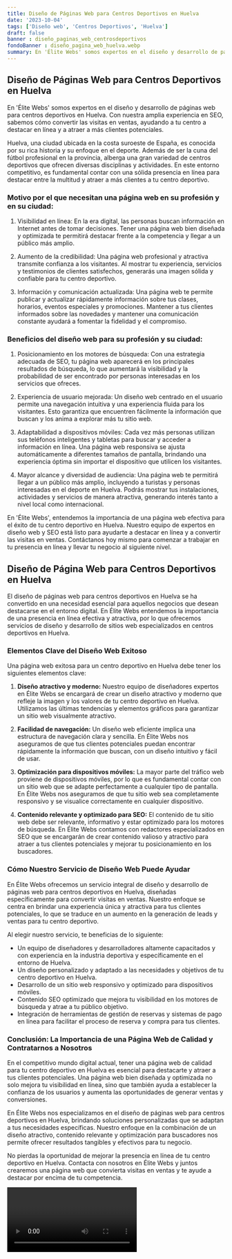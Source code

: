 ```yaml
---
title: Diseño de Páginas Web para Centros Deportivos en Huelva
date: '2023-10-04'
tags: ['Diseño web', 'Centros Deportivos', 'Huelva']
draft: false
banner : diseño_paginas_web_centrosdeportivos
fondoBanner : diseño_pagina_web_huelva.webp
summary: En 'Élite Webs' somos expertos en el diseño y desarrollo de páginas web para centros deportivos en Huelva. Con nuestra amplia experiencia en SEO, sabemos cómo convertir las visitas en ventas, ayudando a tu centro a destacar en línea y a atraer a más clientes potenciales.
---
```


## Diseño de Páginas Web para Centros Deportivos en Huelva

En 'Élite Webs' somos expertos en el diseño y desarrollo de páginas web para centros deportivos en Huelva. Con nuestra amplia experiencia en SEO, sabemos cómo convertir las visitas en ventas, ayudando a tu centro a destacar en línea y a atraer a más clientes potenciales.

Huelva, una ciudad ubicada en la costa suroeste de España, es conocida por su rica historia y su enfoque en el deporte. Además de ser la cuna del fútbol profesional en la provincia, alberga una gran variedad de centros deportivos que ofrecen diversas disciplinas y actividades. En este entorno competitivo, es fundamental contar con una sólida presencia en línea para destacar entre la multitud y atraer a más clientes a tu centro deportivo.

### Motivo por el que necesitan una página web en su profesión y en su ciudad:

1. Visibilidad en línea: En la era digital, las personas buscan información en Internet antes de tomar decisiones. Tener una página web bien diseñada y optimizada te permitirá destacar frente a la competencia y llegar a un público más amplio.

2. Aumento de la credibilidad: Una página web profesional y atractiva transmite confianza a los visitantes. Al mostrar tu experiencia, servicios y testimonios de clientes satisfechos, generarás una imagen sólida y confiable para tu centro deportivo.

3. Información y comunicación actualizada: Una página web te permite publicar y actualizar rápidamente información sobre tus clases, horarios, eventos especiales y promociones. Mantener a tus clientes informados sobre las novedades y mantener una comunicación constante ayudará a fomentar la fidelidad y el compromiso.

### Beneficios del diseño web para su profesión y su ciudad:

1. Posicionamiento en los motores de búsqueda: Con una estrategia adecuada de SEO, tu página web aparecerá en los principales resultados de búsqueda, lo que aumentará la visibilidad y la probabilidad de ser encontrado por personas interesadas en los servicios que ofreces.

2. Experiencia de usuario mejorada: Un diseño web centrado en el usuario permite una navegación intuitiva y una experiencia fluida para los visitantes. Esto garantiza que encuentren fácilmente la información que buscan y los anima a explorar más tu sitio web.

3. Adaptabilidad a dispositivos móviles: Cada vez más personas utilizan sus teléfonos inteligentes y tabletas para buscar y acceder a información en línea. Una página web responsiva se ajusta automáticamente a diferentes tamaños de pantalla, brindando una experiencia óptima sin importar el dispositivo que utilicen los visitantes.

4. Mayor alcance y diversidad de audiencia: Una página web te permitirá llegar a un público más amplio, incluyendo a turistas y personas interesadas en el deporte en Huelva. Podrás mostrar tus instalaciones, actividades y servicios de manera atractiva, generando interés tanto a nivel local como internacional.

En 'Élite Webs', entendemos la importancia de una página web efectiva para el éxito de tu centro deportivo en Huelva. Nuestro equipo de expertos en diseño web y SEO está listo para ayudarte a destacar en línea y a convertir las visitas en ventas. Contáctanos hoy mismo para comenzar a trabajar en tu presencia en línea y llevar tu negocio al siguiente nivel.

<GifSeo />

<Cta />

## **Diseño de Página Web para Centros Deportivos en Huelva**

El diseño de páginas web para centros deportivos en Huelva se ha convertido en una necesidad esencial para aquellos negocios que desean destacarse en el entorno digital. En Élite Webs entendemos la importancia de una presencia en línea efectiva y atractiva, por lo que ofrecemos servicios de diseño y desarrollo de sitios web especializados en centros deportivos en Huelva.

### **Elementos Clave del Diseño Web Exitoso**

Una página web exitosa para un centro deportivo en Huelva debe tener los siguientes elementos clave:

1. **Diseño atractivo y moderno:** Nuestro equipo de diseñadores expertos en Élite Webs se encargará de crear un diseño atractivo y moderno que refleje la imagen y los valores de tu centro deportivo en Huelva. Utilizamos las últimas tendencias y elementos gráficos para garantizar un sitio web visualmente atractivo.

2. **Facilidad de navegación:** Un diseño web eficiente implica una estructura de navegación clara y sencilla. En Élite Webs nos aseguramos de que tus clientes potenciales puedan encontrar rápidamente la información que buscan, con un diseño intuitivo y fácil de usar.

3. **Optimización para dispositivos móviles:** La mayor parte del tráfico web proviene de dispositivos móviles, por lo que es fundamental contar con un sitio web que se adapte perfectamente a cualquier tipo de pantalla. En Élite Webs nos aseguramos de que tu sitio web sea completamente responsivo y se visualice correctamente en cualquier dispositivo.

4. **Contenido relevante y optimizado para SEO:** El contenido de tu sitio web debe ser relevante, informativo y estar optimizado para los motores de búsqueda. En Élite Webs contamos con redactores especializados en SEO que se encargarán de crear contenido valioso y atractivo para atraer a tus clientes potenciales y mejorar tu posicionamiento en los buscadores.

### **Cómo Nuestro Servicio de Diseño Web Puede Ayudar**

En Élite Webs ofrecemos un servicio integral de diseño y desarrollo de páginas web para centros deportivos en Huelva, diseñadas específicamente para convertir visitas en ventas. Nuestro enfoque se centra en brindar una experiencia única y atractiva para tus clientes potenciales, lo que se traduce en un aumento en la generación de leads y ventas para tu centro deportivo.

Al elegir nuestro servicio, te beneficias de lo siguiente:

- Un equipo de diseñadores y desarrolladores altamente capacitados y con experiencia en la industria deportiva y específicamente en el entorno de Huelva.
- Un diseño personalizado y adaptado a las necesidades y objetivos de tu centro deportivo en Huelva.
- Desarrollo de un sitio web responsivo y optimizado para dispositivos móviles.
- Contenido SEO optimizado que mejora tu visibilidad en los motores de búsqueda y atrae a tu público objetivo.
- Integración de herramientas de gestión de reservas y sistemas de pago en línea para facilitar el proceso de reserva y compra para tus clientes.

### **Conclusión: La Importancia de una Página Web de Calidad y Contratarnos a Nosotros**

En el competitivo mundo digital actual, tener una página web de calidad para tu centro deportivo en Huelva es esencial para destacarte y atraer a tus clientes potenciales. Una página web bien diseñada y optimizada no solo mejora tu visibilidad en línea, sino que también ayuda a establecer la confianza de los usuarios y aumenta las oportunidades de generar ventas y conversiones.

En Élite Webs nos especializamos en el diseño de páginas web para centros deportivos en Huelva, brindando soluciones personalizadas que se adaptan a tus necesidades específicas. Nuestro enfoque en la combinación de un diseño atractivo, contenido relevante y optimización para buscadores nos permite ofrecer resultados tangibles y efectivos para tu negocio.

No pierdas la oportunidad de mejorar la presencia en línea de tu centro deportivo en Huelva. Contacta con nosotros en Élite Webs y juntos crearemos una página web que convierta visitas en ventas y te ayude a destacar por encima de tu competencia.

<Video />

<CtaBot job='Centros Deportivos' city='Huelva'/>

<Gmaps query='Huelva+españa+maps' />